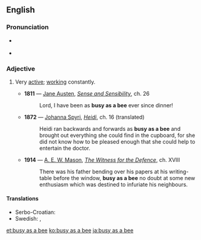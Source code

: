 ==English==

===Pronunciation===
* {{a|US}} {{IPA|/ˈbɪziæzəˈbiː/|lang=en}}
* {{rhymes|iː|lang=en}}

===Adjective===
{{en-adj|-}}

# {{label|en|simile}} Very [[active]]; [[work]]ing constantly.
#* '''1811''' — [[w:Jane Austen|Jane Austen]], ''[[s:Sense and Sensibility|Sense and Sensibility]]'', ch. 26
#*: Lord, I have been as '''busy as a bee''' ever since dinner!
#* '''1872''' — [[w:Johanna Spyri|Johanna Spyri]], ''[[s:Heidi|Heidi]]'', ch. 16 (translated)
#*: Heidi ran backwards and forwards as '''busy as a bee''' and brought out everything she could find in the cupboard, for she did not know how to be pleased enough that she could help to entertain the doctor.
#* '''1914''' — [[w:A. E. W. Mason|A. E. W. Mason]], ''[[s:The Witness for the Defence|The Witness for the Defence]]'', ch. XVIII
#*: There was his father bending over his papers at his writing-table before the window, '''busy as a bee''' no doubt at some new enthusiasm which was destined to infuriate his neighbours.

====Translations====
{{trans-top|working constantly}}
* Serbo-Croatian: {{t|sh|marljiv kao pčelica}}
* Swedish: {{t|sv|flitig som en myra}}, {{t|sv|flitig som ett bi}}
{{trans-mid}}
{{trans-bottom}}

[[et:busy as a bee]]
[[ko:busy as a bee]]
[[ja:busy as a bee]]